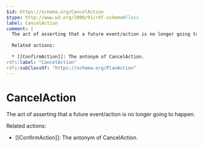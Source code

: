 ```yaml
---
$id: https://schema.org/CancelAction
$type: http://www.w3.org/2000/01/rdf-schema#Class
label: CancelAction
comment: |
  The act of asserting that a future event/action is no longer going to happen.
  
  Related actions:
  
  * [[ConfirmAction]]: The antonym of CancelAction.
rdfs:label: "CancelAction"
rdfs:subClassOf: "https://schema.org/PlanAction"
---
```


# CancelAction

The act of asserting that a future event/action is no longer going to happen.

Related actions:

* [[ConfirmAction]]: The antonym of CancelAction.

